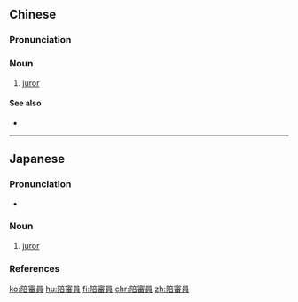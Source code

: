 {{also|陪审员}}
==Chinese==
{{zh-forms|s=陪审员|type=21}}

===Pronunciation===
{{zh-pron
|m=péishěnyuán
|c=pui4 sam2 jyun4
|cat=n
}}

===Noun===
{{zh-noun}}

# [[juror]]

====See also====
* {{zh-l|陪審團}}

----

==Japanese==
{{ja-kanjitab|ばい|しん|いん|yomi=on}}

===Pronunciation===
* {{ja-pron|ばいしんいん|y=o|acc=3|acc_ref=NHK}}

===Noun===
{{ja-noun|ばいしんいん}}

# [[juror]]

===References===
<references/>

[[ko:陪審員]]
[[hu:陪審員]]
[[fi:陪審員]]
[[chr:陪審員]]
[[zh:陪審員]]